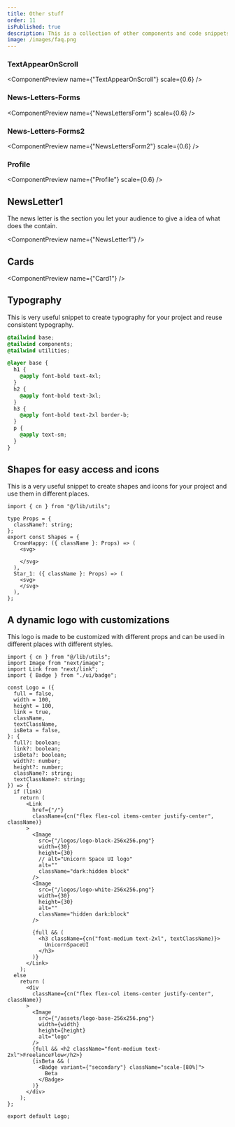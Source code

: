 ```yaml
---
title: Other stuff
order: 11
isPublished: true
description: This is a collection of other components and code snippets that are very usefull in your project.
image: /images/faq.png
---
```


### TextAppearOnScroll

<ComponentPreview name={"TextAppearOnScroll"} scale={0.6} />
### News-Letters-Forms

<ComponentPreview name={"NewsLettersForm"} scale={0.6} />
### News-Letters-Forms2

<ComponentPreview name={"NewsLettersForm2"} scale={0.6} />
### Profile

<ComponentPreview name={"Profile"} scale={0.6} />

## NewsLetter1

The news letter is the section you let your audience to give a idea of what does the contain.

<ComponentPreview name={"NewsLetter1"} />

## Cards

<ComponentPreview name={"Card1"} />

## Typography
This is very useful snippet to create typography for your project and reuse consistent typography.

```css:typography.css
@tailwind base;
@tailwind components;
@tailwind utilities;

@layer base {
  h1 {
    @apply font-bold text-4xl;
  }
  h2 {
    @apply font-bold text-3xl;
  }
  h3 {
    @apply font-bold text-2xl border-b;
  }
  p {
    @apply text-sm;
  }
}

```

## Shapes for easy access and icons
This is a very useful snippet to create shapes and icons for your project and use them in different places.

```tsx:/components/shapes.tsx
import { cn } from "@/lib/utils";

type Props = {
  className?: string;
};
export const Shapes = {
  CrownHappy: ({ className }: Props) => (
    <svg>

    </svg>
  ),
  Star_1: ({ className }: Props) => (
    <svg>
    </svg>
  ),
};

```

## A dynamic logo with customizations
This logo is made to be customized with different props and can be used in different places with different styles.

```tsx:/components/logo.tsx
import { cn } from "@/lib/utils";
import Image from "next/image";
import Link from "next/link";
import { Badge } from "./ui/badge";

const Logo = ({
  full = false,
  width = 100,
  height = 100,
  link = true,
  className,
  textClassName,
  isBeta = false,
}: {
  full?: boolean;
  link?: boolean;
  isBeta?: boolean;
  width?: number;
  height?: number;
  className?: string;
  textClassName?: string;
}) => {
  if (link)
    return (
      <Link
        href={"/"}
        className={cn("flex flex-col items-center justify-center", className)}
      >
        <Image
          src={"/logos/logo-black-256x256.png"}
          width={30}
          height={30}
          // alt="Unicorn Space UI logo"
          alt=""
          className="dark:hidden block"
        />
        <Image
          src={"/logos/logo-white-256x256.png"}
          width={30}
          height={30}
          alt=""
          className="hidden dark:block"
        />

        {full && (
          <h3 className={cn("font-medium text-2xl", textClassName)}>
            UnicornSpaceUI
          </h3>
        )}
      </Link>
    );
  else
    return (
      <div
        className={cn("flex flex-col items-center justify-center", className)}
      >
        <Image
          src={"/assets/logo-base-256x256.png"}
          width={width}
          height={height}
          alt="logo"
        />
        {full && <h2 className="font-medium text-2xl">FreelanceFlow</h2>}
        {isBeta && (
          <Badge variant={"secondary"} className="scale-[80%]">
            Beta
          </Badge>
        )}
      </div>
    );
};

export default Logo;

```